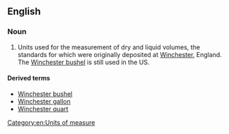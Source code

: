 ==English==
===Noun===
{{en-noun}}
# Units used for the measurement of dry and liquid volumes, the standards for which were originally deposited at [[Winchester]], England. The [[Winchester bushel]] is still used in the US.

[[Category:en:Units of measure]]

====Derived terms====
*[[Winchester bushel]]
*[[Winchester gallon]]
*[[Winchester quart]]